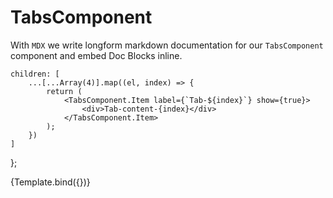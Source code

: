 
<Meta title="Molecules/TabsComponent" component={TabsComponent} />

# TabsComponent

With `MDX` we write longform markdown documentation for our `TabsComponent` component and embed Doc Blocks inline.


    children: [
        ...[...Array(4)].map((el, index) => {
            return (
                <TabsComponent.Item label={`Tab-${index}`} show={true}>
                    <div>Tab-content-{index}</div>
                </TabsComponent.Item>
            );
        })
    ]
};

<Story name="Default" args={props}>
    {Template.bind({})}
</Story>

<ArgsTable of={TabsComponent} />
